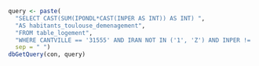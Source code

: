 ```r
query <- paste(
  "SELECT CAST(SUM(IPONDL*CAST(INPER AS INT)) AS INT) ",
  "AS habitants_toulouse_demenagement",
  "FROM table_logement",
  "WHERE CANTVILLE == '31555' AND IRAN NOT IN ('1', 'Z') AND INPER != 'Y'",
  sep = " ")
dbGetQuery(con, query)
```
